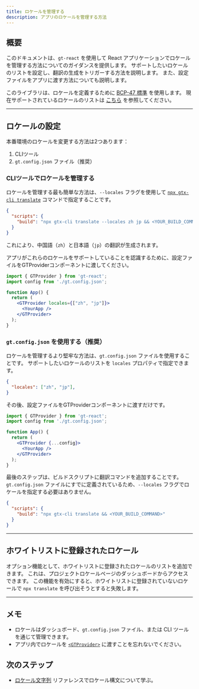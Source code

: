 ```yaml
---
title: ロケールを管理する
description: アプリのロケールを管理する方法
---
```



## 概要

このドキュメントは、`gt-react` を使用して React アプリケーションでロケールを管理する方法についてのガイダンスを提供します。
サポートしたいロケールのリストを設定し、翻訳の生成をトリガーする方法を説明します。
また、設定ファイルをアプリに渡す方法についても説明します。

このライブラリは、ロケールを定義するために [BCP-47 標準](/docs/reference/locale-strings) を使用します。
現在サポートされているロケールのリストは [こちら](/docs/reference/supported-locales) を参照してください。

---

## ロケールの設定

本番環境のロケールを変更する方法は2つあります：
 1. CLIツール
 2. `gt.config.json` ファイル（推奨）


### CLIツールでロケールを管理する

ロケールを管理する最も簡単な方法は、`--locales` フラグを使用して [`npx gtx-cli translate`](/docs/cli/translate) コマンドで指定することです。

```json title="package.json" copy
{
  "scripts": {
    "build": "npx gtx-cli translate --locales zh jp && <YOUR_BUILD_COMMAND>"
  }
}
```

これにより、中国語（`zh`）と日本語（`jp`）の翻訳が生成されます。


アプリがこれらのロケールをサポートしていることを認識するために、設定ファイルをGTProviderコンポーネントに渡してください。
```jsx title="App.js" copy
import { GTProvider } from 'gt-react';
import config from './gt.config.json';

function App() {
  return (
    <GTProvider locales={["zh", "jp"]}>
      <YourApp />
    </GTProvider>
  );
}
```


### `gt.config.json` を使用する（推奨）

ロケールを管理するより堅牢な方法は、`gt.config.json` ファイルを使用することです。
サポートしたいロケールのリストを `locales` プロパティで指定できます。

```json title="gt.config.json" copy
{
  "locales": ["zh", "jp"],
}
```

その後、設定ファイルをGTProviderコンポーネントに渡すだけです。

```jsx title="App.js" copy
import { GTProvider } from 'gt-react';
import config from './gt.config.json';

function App() {
  return (
    <GTProvider {...config}>
      <YourApp />
    </GTProvider>
  );
}
```

最後のステップは、ビルドスクリプトに翻訳コマンドを追加することです。
`gt.config.json` ファイルにすでに定義されているため、`--locales` フラグでロケールを指定する必要はありません。
```json title="package.json" copy
{
  "scripts": {
    "build": "npx gtx-cli translate && <YOUR_BUILD_COMMAND>"
  }
}
```

---

## ホワイトリストに登録されたロケール

オプション機能として、ホワイトリストに登録されたロケールのリストを追加できます。
これは、プロジェクトロケールページのダッシュボードからアクセスできます。
この機能を有効にすると、ホワイトリストに登録されていないロケールで `npx translate` を呼び出そうとすると失敗します。

---

## メモ
 * ロケールはダッシュボード、`gt.config.json` ファイル、または CLI ツールを通じて管理できます。
 * アプリ内でロケールを [`<GTProvider>`](/docs/react/api/componenets/gtprovider) に渡すことを忘れないでください。

 ## 次のステップ
 * [ロケール文字列](/docs/reference/locale-strings) リファレンスでロケール構文について学ぶ。